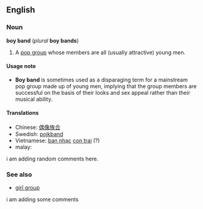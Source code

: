 ==English==
===Noun===
'''boy band''' (''plural'' '''boy bands''')

#A [[pop group]] whose members are all (usually attractive) young men.

====Usage note====
*'''Boy band''' is sometimes used as a disparaging term for a mainstream pop group made up of young men, implying that the group members are successful on the basis of their looks and sex appeal rather than their musical ability.

====Translations====
*Chinese: [[偶像族合]]
*Swedish: [[pojkband]]
*Vietnamese: [[ban nhạc]] [[con trai]] (?)
*malay: 

i am adding random comments here.

===See also===
*[[girl group]]
i am adding some comments